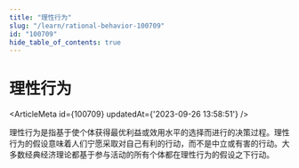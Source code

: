 ```yaml
---
title: "理性行为"
slug: "/learn/rational-behavior-100709"
id: "100709"
hide_table_of_contents: true
---
```



# 理性行为

<ArticleMeta id={100709} updatedAt={'2023-09-26 13:58:51'} />
<div className='border-solid border-b border-t-0 my-4 border-[var(--ifm-color-gray-300)]' />

理性行为是指基于使个体获得最优利益或效用水平的选择而进行的决策过程。理性行为的假设意味着人们宁愿采取对自己有利的行动，而不是中立或有害的行动。大多数经典经济理论都基于参与活动的所有个体都在理性行为的假设之下行动。
